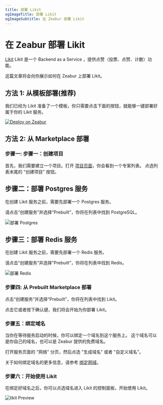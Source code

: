 ```yaml
---
title: 部署 Likit
ogImageTitle: 部署 Likit
ogImageSubtitle: 在 Zeabur 部署 Likit
---
```



# 在 Zeabur 部署 Likit

[Likit](https://github.com/CorrectRoadH/Likit) Likit 是一个 Backend as a Service ，提供点赞（投票、点赞、计数）功能。

这篇文章将会向你展示如何在 Zeabur 上部署 Likit。

## 方法 1: 从模板部署(推荐)

我们已经为 Likit 准备了一个模板，你只需要点击下面的按钮，就能够一键部署好属于你的 Likit 服务。

[![Deploy on Zeabur](https://zeabur.com/button.svg)](https://zeabur.com/templates/KZOLHA?referralCode=CorrectRoadH)

## 方法 2: 从 Marketplace 部署

### 步骤一: 步骤一：创建项目

首先，我们需要建立一个项目。打开 [项目页面](https://dash.zeabur.com/projects)，你会看到一个专案列表。
点选列表末尾的 "创建项目" 按钮。

## 步骤二：部署 Postgres 服务

在创建 Likit 服务之前，需要先部署一个 Postgres 服务。

请点击“创建服务”并选择“Prebuilt”，你将在列表中找到 PostgreSQL。

![部署 Postgres](/marketplace/likit/likit-postgres.png)

## 步骤三：部署 Redis 服务

在创建 Likit 服务之前，需要先部署一个 Redis 服务。

请点击“创建服务”并选择”Prebuilt”，你将在列表中找到 Redis。

![部署 Redis](/marketplace/likit/likit-redis.png)

### 步骤四: 从 Prebuilt Marketplace 部署

点击“创建服务”并选择“Prebuilt”，你将在列表中找到 Likit。

点击它或者按下确认键，我们将会开始为你部署 Likit。

### 步骤五：绑定域名

当你在等待服务启动的时候，你可以绑定一个域名到这个服务上。
这个域名可以是你自己的域名，也可以是 Zeabur 提供的免费域名。

打开服务页面的 "网络" 分页，然后点选 "生成域名" 或者 "自定义域名"。

关于如何绑定域名的更多信息，请参考 [绑定网域](/deploy/domain-binding)。

### 步骤六：开始使用 Likit

在绑定好域名之后，你可以点选域名进入 Likit 的控制面板，开始使用 Likit。

![likit Preview](/marketplace/likit/likit.png)